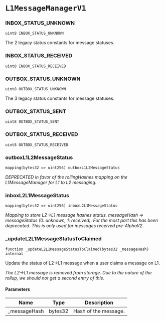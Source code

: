 # `L1MessageManagerV1`

### INBOX_STATUS_UNKNOWN

```solidity
uint8 INBOX_STATUS_UNKNOWN
```

The 2 legacy status constants for message statuses.

### INBOX_STATUS_RECEIVED

```solidity
uint8 INBOX_STATUS_RECEIVED
```

### OUTBOX_STATUS_UNKNOWN

```solidity
uint8 OUTBOX_STATUS_UNKNOWN
```

The 3 legacy status constants for message statuses.

### OUTBOX_STATUS_SENT

```solidity
uint8 OUTBOX_STATUS_SENT
```

### OUTBOX_STATUS_RECEIVED

```solidity
uint8 OUTBOX_STATUS_RECEIVED
```

### outboxL1L2MessageStatus

```solidity
mapping(bytes32 => uint256) outboxL1L2MessageStatus
```

_DEPRECATED in favor of the rollingHashes mapping on the L1MessageManager for L1 to L2 messaging._

### inboxL2L1MessageStatus

```solidity
mapping(bytes32 => uint256) inboxL2L1MessageStatus
```

_Mapping to store L2->L1 message hashes status.
messageHash => messageStatus (0: unknown, 1: received).
For the most part this has been deprecated. This is only used for messages received pre-AlphaV2._

### _updateL2L1MessageStatusToClaimed

```solidity
function _updateL2L1MessageStatusToClaimed(bytes32 _messageHash) internal
```

Update the status of L2->L1 message when a user claims a message on L1.

_The L2->L1 message is removed from storage.
Due to the nature of the rollup, we should not get a second entry of this._

#### Parameters

| Name | Type | Description |
| ---- | ---- | ----------- |
| _messageHash | bytes32 | Hash of the message. |

